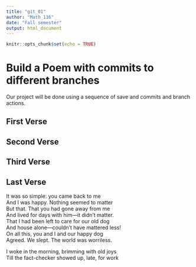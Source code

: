 ```yaml
---
title: "git_01"
author: "Math_116"
date: "Fall semester"
output: html_document
---
```


```r
knitr::opts_chunk$set(echo = TRUE)
```
# Build a Poem with commits to different branches
Our project will be done using a sequence of save and commits and branch actions.
<!-- Do not modify or change any text in "!--" bracketed areas such as this --- these are instructions to
you, if you change any of this the git program will notice it and compromise your git merging strategy !-->

## First Verse 
<!--Put the first five lines of a poem by Lewis Carrol in this section!-->

## Second Verse
<!--Put the first five lines of a poem by Robert Frost here!-->

## Third Verse
<!--Put the first two verses of The Walrus and the Carpenter here!-->

## Last Verse
<!--Put a short poem of your choice 8-20 lines,here!-->
It was so simple: you came back to me  
And I was happy. Nothing seemed to matter    
But that. That you had gone away from me  
And lived for days with him—it didn’t matter.  
That I had been left to care for our old dog  
And house alone—couldn’t have mattered less!  
On all this, you and I and our happy dog  
Agreed. We slept. The world was worriless.  
  
I woke in the morning, brimming with old joys  
Till the fact-checker showed up, late, for work  